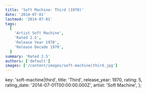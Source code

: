 ```yaml
---
title: 'Soft Machine: Third (1970)'
date: '2014-07-01'
lastmod: '2014-07-01'
tags:
  [
    'Artist Soft Machine',
    'Rated 2.5',
    'Release Year 1970',
    'Release Decade 1970',
  ]
summary: 'Rated 2.5'
authors: ['default']
images: ['/content/images/soft-machine|third.jpg']
---
```


  key: 'soft-machine|third',
  title: 'Third',
  release_year: 1970,
  rating: 5,
  rating_date: '2014-07-01T00:00:00.000Z',
  artist: 'Soft Machine',
};

<MusicRating data={data} />
